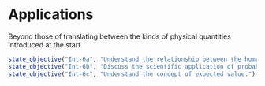 # Applications

Beyond those of translating between the kinds of physical quantities introduced at the start.

::: {.objectives}
```r
state_objective("Int-6a", "Understand the relationship between the hump function and the sigmoidal function.")
state_objective("Int-6b", "Discuss the scientific application of probability density and cumulative probability.")
state_objective("Int-6c", "Understand the concept of expected value.")
```
:::
